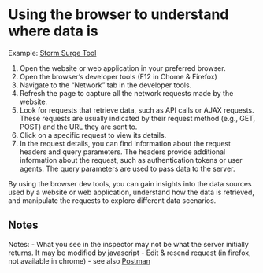 # Using the browser to understand where data is

Example: [Storm Surge Tool](https://storm-surge.cloud.edu.au/api/docs#/default/read_model_data_models__model_name___get)

1. Open the website or web application in your preferred browser.
2. Open the browser's developer tools (F12 in Chome & Firefox)
3. Navigate to the "Network" tab in the developer tools.
4. Refresh the page to capture all the network requests made by the website.
5. Look for requests that retrieve data, such as API calls or AJAX requests. These requests are usually indicated by their request method (e.g., GET, POST) and the URL they are sent to.
6. Click on a specific request to view its details.
7. In the request details, you can find information about the request headers and query parameters. The headers provide additional information about the request, such as authentication tokens or user agents. The query parameters are used to pass data to the server.

By using the browser dev tools, you can gain insights into the data sources used by a website or web application, understand how the data is retrieved, and manipulate the requests to explore different data scenarios.

## Notes
Notes:
- What you see in the inspector may not be what the server initially returns. It may be modified by javascript
- Edit & resend request (in firefox, not available in chrome) - see also [Postman](https://www.postman.com/)